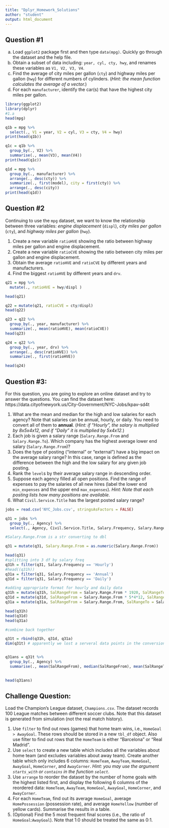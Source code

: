 ```yaml
---
title: "Dplyr_Homework_Solutions"
author: "student"
output: html_document
---
```

## Question #1	

(a) Load `ggplot2` package first and then type `data(mpg)`. Quickly go through the dataset and the help file.
(b) Obtain a subset of data including: `year, cyl, cty, hwy`, and renames these variables as `V1, V2, V3, V4`.
(c) Find the average of city miles per gallon (`cty`) and highway miles per gallon (`hwy`) for different numbers of cylinders. (*Hint: the mean function calculates the average of a vector.*)
(d) For each `manufacturer`, identify the car(s) that have the highest city miles per gallon.


```r
library(ggplot2)
library(dplyr)
#1.a
head(mpg)

q1b = mpg %>%
  select(., V1 = year, V2 = cyl, V3 = cty, V4 = hwy) 
print(head(q1b))

q1c = q1b %>% 
  group_by(., V2) %>%
  summarise(., mean(V3), mean(V4))
print(head(q1c))

q1d = mpg %>%
  group_by(., manufacturer) %>%
  arrange(., desc(cty)) %>%
  summarize(., first(model), city = first(cty)) %>%
  arrange(., desc(city))
print(head(q1d))
```

## Question #2

Continuing to use the `mpg` dataset, we want to know the relationship between three variables: *engine displacement* (`displ`), *city miles per gallon* (`cty`), and *highway miles per gallon* (`hwy`).

1. Create a new variable `ratioHVE` showing the ratio between highway miles per gallon and engine displacement.
2. Create a new variable `ratioCVE` showing the ratio between city miles per gallon and engine displacement.
3. Obtain the average `ratioHVE` and `ratioCVE` by different years and manufacturers.
4. Find the biggest `ratioHVE` by different years and `drv`.


```r

q21 = mpg %>%
  mutate(., ratioHVE = hwy/displ )

head(q21)

q22 = mutate(q21, ratioCVE = cty/displ)
head(q22)

q23 = q22 %>% 
  group_by(., year, manufacturer) %>%
  summarize(., mean(ratioHVE), mean(ratioCVE))
head(q23)

q24 = q22 %>% 
  group_by(., year, drv) %>%
  arrange(., desc(ratioHVE)) %>%
  summarize(., first(ratioHVE))

head(q24)

```


## Question #3:

For this question, you are going to explore an online dataset and try to answer the questions. You can find the dataset here: https://data.cityofnewyork.us/City-Government/NYC-Jobs/kpav-sd4t

1. What are the mean and median for the high and low salaries for each agency? Note that salaries can be annual, hourly, or daily. You need to convert all of them to **annual**. (*Hint: if "Hourly", the salary is multiplied by 8x5x4x12, and if "Daily" it is multiplied by 5x4x12.*)
2. Each job is given a salary range (`Salary.Range.From` and `Salary.Range.To`). Which company has the highest average lower end salary (`Salary.Range.From`)?
3. Does the type of posting ("internal" or "external") have a big impact on the average salary range? In this case, range is defined as the difference between the high and the low salary for any given job posting.
4. Rank the `level`s by their average salary range in descending order.
5. Suppose each agency filled all open positions. Find the range of expenses to pay the salaries of all new hires (label the lower end `min_expenses` and the upper end `max_expenses`). *Hint: Note that each posting lists how many positions are available*.
6. What `Civil.Service.Title` has the largest posted salary range?

```r
jobs = read.csv('NYC_Jobs.csv', stringsAsFactors = FALSE)

q31 = jobs %>% 
  group_by(., Agency) %>%
  select(., Agency, Civil.Service.Title, Salary.Frequency, Salary.Range.From, Salary.Range.To)

#Salary.Range.From is a str converting to dbl

q31 = mutate(q31, Salary.Range.From = as.numeric(Salary.Range.From))

head(q31)
#splitting into 3 df by salary freq
q31h = filter(q31, Salary.Frequency == 'Hourly')
#head((q31h))
q31a = filter(q31, Salary.Frequency == 'Annual')
q31d = filter(q31, Salary.Frequency == 'Daily')

#adding appropriate format for hourly and daily data
q31h = mutate(q31h, SalRangeFrom = Salary.Range.From * 1920, SalRangeTo = Salary.Range.To * 8*5*4*12)
q31d = mutate(q31d, SalRangeFrom = Salary.Range.From * 5*4*12, SalRangeTo = Salary.Range.To *5*4*12)
q31a = mutate(q31a, SalRangeFrom = Salary.Range.From, SalRangeTo = Salary.Range.To)

head(q31h)
head(q31d)
head(q31a)

#combine back together

q31t = rbind(q31h, q31d, q31a)
dim(q31t) # apparently we lost a serveral data points in the conversion and merge. eh 


q31ans = q31t %>%
  group_by(., Agency) %>% 
  summarise(., mean(SalRangeFrom), median(SalRangeFrom), mean(SalRangeTo), median(SalRangeTo)) %>%
 

head(q31ans)


```


## Challenge Question: 

Load the Champion's League dataset, `Champions.csv`. The dataset records 100 League matches between different soccer clubs. Note that this dataset is generated from simulation (not the real match history).

1. Use `filter` to find out rows (games) that home team wins, i.e., `HomeGoal > AwayGoal`. These rows should be stored in a new `tbl_df` object. Also use filter to find out rows that the `HomeTeam` is either "Barcelona" or "Real Madrid".
2. Use `select` to create a new table which includes all the variables about home team (and excludes variables about away team). Create another table which only includes 6 columns: `HomeTeam`, `AwayTeam`, `HomeGoal`, `AwayGoal`, `HomeCorner`, and `AwayCorner`. *Hint: you may use the argument `starts_with` or `contains` in the function `select`.*
3. Use `arrange` to reorder the dataset by the number of home goals with the highest listed first, and display the following 6 columns of the reordered data: `HomeTeam`, `AwayTeam`, `HomeGoal`, `AwayGoal`, `HomeCorner`, and `AwayCorner`.
4. For each `HomeTeam`, find out its average `HomeGoal`, average `HomePossession` (possession rate), and average `HomeYellow` (number of yellow cards). Summarise the results in a table.
5. (Optional) Find the 5 most frequent final scores (i.e., the ratio of `HomeGoal`:`AwayGoal`). Note that 1:0 should be treated the same as 0:1.

```r


```
